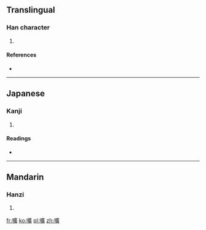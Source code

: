 ==Translingual==

===Han character===
{{Han char|rn=30|rad=口|as=15|sn=18|four=6008<sub>6</sub>|canj=口戈廿金 (RITC)}}

# {{defn|Han|sort=口15}}

====References====
* {{Han ref|kx=0213.050|dkj=04527|dj=0435.330|hdz=10700.140|uh=569D|ud=22173|bh=EFBE|bd=61374}}

----

==Japanese==

===Kanji===
{{ja-kanji|grade=|rs=口15}}

# {{defn|lang=ja|sort=口15}}

====Readings====
* {{ja-readings|on=[[かく]] (kaku)|kun=[[さけぶ]] (sakebu)}}

----

==Mandarin==

===Hanzi===
{{cmn-hanzi|pin=[[huāng]] ([[huang1]]), [[liū]] ([[liu1]])|wg=huang<sup>1</sup>, liu<sup>1</sup>}}

# {{defn|lang=cmn|sort=口15}}

[[fr:嚝]]
[[ko:嚝]]
[[pl:嚝]]
[[zh:嚝]]